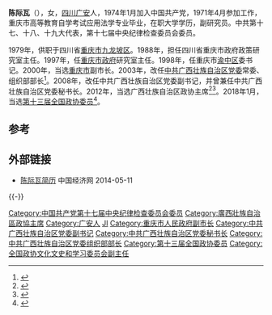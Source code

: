 '''陈际瓦'''（{{bd|1954年|6月||catIdx=}}），女，[[四川|四川]][[广安|广安]]人，1974年1月加入中国共产党，1971年4月参加工作，重庆市高等教育自学考试应用法学专业毕业，在职大学学历，副研究员。中共第十七、十八、十九大代表，第十七届中央纪律检查委员会委员。

1979年，供职于四川省[[重庆市|重庆市]][[九龙坡区|九龙坡区]]。1988年，担任四川省重庆市政府政策研究室主任。1997年，任[[重庆市政府|重庆市政府]]研究室主任。1998年，任重庆市[[渝中区|渝中区]]委书记。2000年，当选[[重庆市|重庆市]]副市长。2003年，改任[[中共广西壮族自治区党委|中共广西壮族自治区党委]]常委、组织部部长<ref>{{cite web|title=陈际瓦任广西壮族自治区政协党组书记|url=http://cpc.people.com.cn/GB/164113/16294823.html|publisher=人民网|accessdate=2012-03-03|archive-date=2012-01-22|archive-url=https://web.archive.org/web/20120122072134/http://cpc.people.com.cn/GB/164113/16294823.html|dead-url=no}}</ref>。2008年，改任中共广西壮族自治区党委副书记，并曾兼任中共广西壮族自治区党委秘书长。2012年，当选广西壮族自治区政协主席<ref>{{cite news|title=郭声琨马飚陈际瓦会见国家旅游局局长邵琪伟|url=http://www.people.com.cn/h/2012/0225/c25408-1679983912.html|accessdate=2012-03-03|newspaper=人民网|archive-url=https://web.archive.org/web/20160304112927/http://www.people.com.cn/h/2012/0225/c25408-1679983912.html|archive-date=2016-03-04|dead-url=yes}}</ref><ref>{{cite web|title=陈际瓦当选广西壮族自治区政协主席|url=http://news.xinhuanet.com/politics/2012-01/11/c_111418617.htm|publisher=新华网|accessdate=2012-03-03|deadurl=yes|archiveurl=https://web.archive.org/web/20120115052546/http://news.xinhuanet.com/politics/2012-01/11/c_111418617.htm|archivedate=2012-01-15}}</ref>。2018年1月，当选[[中国人民政治协商会议第十三届全国委员会委员名单|第十三届全国政协委员]]<ref>{{Cite web|url=http://sports.163.com/18/0126/06/D92BRKK400051C89.html|title=中国人民政治协商会议第十三届全国委员会委员名单|accessdate=2018-01-26|last=|work=网易|archive-url=https://web.archive.org/web/20180127143232/http://sports.163.com/18/0126/06/D92BRKK400051C89.html|archive-date=2018-01-27|dead-url=yes}}</ref>。
==参考==
{{reflist}}
==外部链接==
*[http://district.ce.cn/newarea/sddy/201301/28/t20130128_24071414.shtml 陈际瓦简历] {{Wayback|url=http://district.ce.cn/newarea/sddy/201301/28/t20130128_24071414.shtml |date=20140503102531 }} 中国经济网 2014-05-11
{{-}}
{{start box}}
{{s-par|prc-lcppcc}}
{{s-before|[[马铁山|马铁山]]}}
{{s-title|[[中国人民政治协商会议广西壮族自治区委员会|中国人民政治协商会议广西壮族自治区委员会]]主席|2012年1月－2018年1月}}
{{s-after|[[蓝天立|蓝天立]]}}
{{s-ppo|cpc}}
{{s-before|[[郭声琨|郭声琨]]}}
{{s-title|[[中国共产党广西壮族自治区委员会|中国共产党广西壮族自治区委员会]]专职副书记|2008年5月－2011年11月}}
{{s-after|[[危朝安|危朝安]]}}
{{s-before|[[车荣福|车荣福]]}}
{{s-title|[[中国共产党广西壮族自治区委员会|中国共产党广西壮族自治区委员会]]秘书长|2008年5月－2009年1月}}
{{s-after|[[余远辉|余远辉]]}}
{{s-before|[[陈秀榕|陈秀榕]]}}
{{s-title|[[中国共产党广西壮族自治区委员会|中国共产党广西壮族自治区委员会]]组织部部长|2003年9月－2008年5月}}
{{s-after|[[陈向群|陈向群]]}}
{{end box}}

{{中华人民共和国广西壮族自治区正职领导人}}

{{DEFAULTSORT:Chen}}
[[Category:中国共产党第十七届中央纪律检查委员会委员|Category:中国共产党第十七届中央纪律检查委员会委员]]
[[Category:廣西壯族自治區政協主席|Category:廣西壯族自治區政協主席]]
[[Category:广安人|Category:广安人]]
[[Category:陈姓|JI]]
[[Category:重庆市人民政府副市长|Category:重庆市人民政府副市长]]
[[Category:中共广西壮族自治区党委副书记|Category:中共广西壮族自治区党委副书记]]
[[Category:中共广西壮族自治区党委秘书长|Category:中共广西壮族自治区党委秘书长]]
[[Category:中共广西壮族自治区党委组织部部长|Category:中共广西壮族自治区党委组织部部长]]
[[Category:第十三届全国政协委员|Category:第十三届全国政协委员]]
[[Category:全国政协文化文史和学习委员会副主任|Category:全国政协文化文史和学习委员会副主任]]